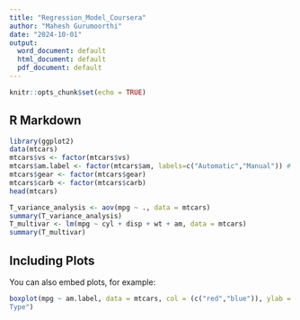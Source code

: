 ```yaml
---
title: "Regression_Model_Coursera"
author: "Mahesh Gurumoorthi"
date: "2024-10-01"
output:
  word_document: default
  html_document: default
  pdf_document: default
---
```


```r
knitr::opts_chunk$set(echo = TRUE)
```

## R Markdown



```r
library(ggplot2)
data(mtcars)
mtcars$vs <- factor(mtcars$vs)
mtcars$am.label <- factor(mtcars$am, labels=c("Automatic","Manual")) # 0=automatic, 1=manual
mtcars$gear <- factor(mtcars$gear)
mtcars$carb <- factor(mtcars$carb)
head(mtcars)

T_variance_analysis <- aov(mpg ~ ., data = mtcars)
summary(T_variance_analysis)
T_multivar <- lm(mpg ~ cyl + disp + wt + am, data = mtcars)
summary(T_multivar)
```

## Including Plots

You can also embed plots, for example:

```r
boxplot(mpg ~ am.label, data = mtcars, col = (c("red","blue")), ylab = "Miles Per Gallon", xlab = "Transmission
Type")
```
